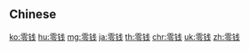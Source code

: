 {{also|零錢}}
==Chinese==
{{zh-see|零錢}}

[[ko:零钱]]
[[hu:零钱]]
[[mg:零钱]]
[[ja:零钱]]
[[th:零钱]]
[[chr:零钱]]
[[uk:零钱]]
[[zh:零钱]]